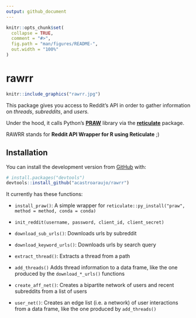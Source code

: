 ```yaml
---
output: github_document
---
```


<!-- README.md is generated from README.Rmd. Please edit that file -->

```r
knitr::opts_chunk$set(
  collapse = TRUE,
  comment = "#>",
  fig.path = "man/figures/README-",
  out.width = "100%"
)
```

# rawrr

<!-- badges: start -->
<!-- badges: end -->

```r
knitr::include_graphics("rawrr.jpg")
```

This package gives you access to Reddit's API in order to gather information on _threads_, _subreddits_, and _users._ 

Under the hood, it calls Python's [__PRAW__](https://praw.readthedocs.io/) library via the [__reticulate__](https://rstudio.github.io/reticulate/) package.

RAWRR stands for __Reddit API Wrapper for R using Reticulate__ ;)

## Installation

You can install the development version from [GitHub](https://github.com/) with:

``` r
# install.packages("devtools")
devtools::install_github("acastroaraujo/rawrr")
```

It currently has these functions:

- `install_praw()`: A simple wrapper for `reticulate::py_install("praw", method = method, conda = conda)`

- `init_reddit(username, password, client_id, client_secret)`

- `download_sub_urls()`: Downloads urls by subreddit

- `download_keyword_urls()`: Downloads urls by search query

- `extract_thread()`: Extracts a thread from a path

- `add_threads()`	Adds thread information to a data frame, like the one produced by the `download_*_urls()` functions

- `create_aff_net()`: Creates a bipartite network of users and recent subreddits from a list of users

- `user_net()`: Creates an edge list (i.e. a network) of user interactions from a data frame, like the one produced by `add_threads()`